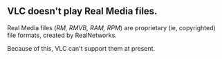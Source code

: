 == VLC doesn't play Real Media files.<br>  ==

Real Media files (''RM, RMVB, RAM, RPM'') are proprietary (ie, copyrighted) file formats, created by RealNetworks. 

Because of this, VLC can't support them at present.<br> 

<br> 

<br> 

{{VSG}}